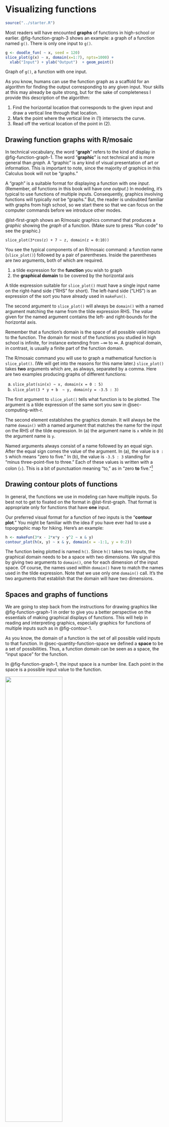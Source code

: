 # Visualizing functions {#sec-graphs-and-graphics}

```r
source("../starter.R")
```



Most readers will have encounted **graphs** of functions in high-school or earlier. @fig-function-graph-3 shows an example: a graph of a function named `g()`. There is only one input to `g()`.

::: {#fig-function-graph-3}
```r
g <- doodle_fun( ~ x, seed = 120)
slice_plot(g(x) ~ x, domain(x=1:7), npts=1000) + 
  xlab("Input") + ylab("Output")  + geom_point()
```

Graph of `g()`, a function with one input.
:::

As you know, humans can use the function graph as a scaffold for an algorithm for finding the output corresponding to any given input. Your skills at this may already be quite strong, but for the sake of completeness I provide this description of the algorithm:

1. Find the horizontal location that corresponds to the given input and draw a vertical line through that location.
2. Mark the point where the vertical line in (1) intersects the curve.
3. Read off the vertical location of the point in (2).

## Drawing function graphs with R/mosaic

In technical vocabulary, the word "**graph**" refers to the kind of display in @fig-function-graph-1. The word "**graphic**" is not technical and is more general than *graph*. A "graphic" is any kind of visual presentation of art or information. This is important to note, since the majority of graphics in this Calculus book will not be "graphs." 

A "graph" is a suitable format for displaying a function with one *input*. (Remember, *all* functions in this book will have one *output*.) In modeling, it's typical to use functions of multiple inputs. Consequently, graphics involving functions will typically *not* be "graphs." But, the reader is undoubted familiar with graphs from high school, so we start there so that we can focus on the computer commands before we introduce other modes.

@lst-first-graph shows an R/mosaic graphics command that produces a *graphic* showing the *graph* of a function. (Make sure to press "Run code" to see the graphic.)

::: {#lst-first-graph}
```webr-r
slice_plot(3*cos(z) + 7 ~ z, domain(z = 0:10))
```
:::

You see the typical components of an R/mosaic command: a function name (`slice_plot()`) followed by a pair of parentheses. Inside the parentheses are *two* arguments, both of which are required.

1. a tilde expression for the **function** you wish to graph
2. the **graphical domain** to be covered by the horizontal axis

A tilde expression suitable for `slice_plot()` must have a single input name on the right-hand side ("RHS" for short). The left-hand side ("LHS") is an expression of the sort you have already used in `makeFun()`.

The second argument to `slice_plot()` will always be `domain()` with a named argument matching the name from the tilde expression RHS. The *value* given for the named argument contains the left- and right-bounds for the horizontal axis.

Remember that a function's domain is the space of all possible valid inputs to the function. The domain for most of the functions you studied in high school is infinite, for instance extending from $-\infty$ to $\infty$. A graphical domain, in contrast, is usually a finite part of the function domain.

The R/mosaic command you will use to graph a mathematical function is `slice_plot()`. (We will get into the reasons for this name later.) `slice_plot()` takes **two** arguments which are, as always, separated by a comma. Here are two examples producing graphs of different functions:

a. `slice_plot(sin(x) ~ x, domain(x = 0 : 5)`
b. `slice_plot(3 * y + b  ~ y, domain(y = -3.5 : 3)`
    
The first argument to `slice_plot()` tells what function is to be plotted. The argument is a tilde expression of the same sort you saw in @sec-computing-with-r. 

The second element establishes the graphics domain. It will always be the name `domain()` with a named argument that matches the name for the input on the RHS of the tilde expression. In (a) the argument name is `x` while in (b) the argument name is `y`.

Named arguments always consist of a name followed by an equal sign. After the equal sign comes the value of the argument. In (a), the value is `0 : 5` which means "zero to five." In (b), the value is `-3.5 : 3` standing for "minus three-point-five to three." Each of these values is written with a colon (**`:`**). This is a bit of punctuation meaning "to," as in "zero **to** five."^[R experts should note that the colon has a different meaning within `domain()` than it does generally in R.]

## Drawing contour plots of functions {#sec-drawing-contour-plots}

In general, the functions we use in modeling can have multiple inputs. So best not to get to fixated on the format in @lst-first-graph. That format is appropriate only for functions that have **one** input.

Our preferred visual format for a function of *two* inputs is the "**contour plot**." You might be familiar with the idea if you have ever had to use a topographic map for hiking. Here's an example:

::: {#fig-contour-1}
```r
h <- makeFun(3*x - 2*x*y - y^2 ~ x & y)
contour_plot(h(x, y) ~ x & y, domain(x = -1:1, y = 0:2))
```

:::

The function being plotted is named `h()`. Since `h()` takes two inputs, the graphical domain needs to be a space with two dimensions. We signal this by giving two arguments to `domain()`, one for each dimension of the input space. Of course, the names used within `domain()` have to match the names used in the tilde expression. Note that we use only one `domain()` call. It's the two arguments that establish that the domain will have two dimensions.


## Spaces and graphs of functions

We are going to step back from the instructions for drawing graphics like @fig-function-graph-1 in order to give you a better perspective on the essentials of making graphical displays of functions. This will help in reading and interpreting graphics, especially graphics for functions of multiple inputs such as in @fig-contour-1.

As you know, the domain of a function is the set of all possible valid inputs to that function. In @sec-quantity-function-space we defined a **space** to be a set of possibilities. Thus, a function domain can be seen as a space, the "input space" for the function.

In @fig-function-graph-1, the input space is a number line. Each point in the space is a possible input value to the function.

::: {#fig-input-space}
![](www/Input-space.png){width="60%"}

The input space for the function graphed in @fig-function-graph-1.
:::

There is also an **output space** for a function, the set of all possible outputs. @fig-output-space shows a number line that is the output space for the function graphed in @fig-function-graph-1.

::: {#fig-output-space}
![](www/Output-space.png){width="50%"}
:::

The function itself tells us, for every point in the input space, what is the corresponding point in the output space. @fig-show-lines-function gives an example. The input and output spaces are shown as number lines, while the function is indicated by the thin colored lines.

```r
f <- doodle_fun(~ x, seed=104)
ff <- makeFun(f(x)/6 + 3~ x)
Mapping <- tibble(
  x = c(-4.8, -4,  -3.5, -2, -0.9, -0.4, -0.3, 0.3,  0.7, 0.9,  1.5, 2.3, 3.5,  5.6,  5.7, 6.0 ),
  hue = c("red", "green", "blue", "tan", "green", "purple", "orange", "red", "blue", "purple", "brown", "blue", "magenta", "purple", "red", "purple"),
  y = ff(x)
)

draw_axis <- function(P=NULL, range = c(0, 10), yup=0.02, ylabels = 0.4, x_offset = 0, y=0, color="blue", label="Input space", scale=1) {
  Pts <- tibble::tibble(
    x = seq(min(range), max(range), by=1 ),
    xshow = scale*x + x_offset,
    y = y,
    ytop = y + yup,
  )
  if (is.null(P)) P <- ggplot()
  
  P <- P + geom_line(data=Pts, aes(x=xshow, y = y), color=color) +
    geom_segment(
      data=Pts, 
      aes(x=xshow, xend=xshow, y = ytop, yend=y), 
      color=color) +
    geom_text(data=Pts, aes(x=xshow, y = ytop+yup/4, label=x), color=color, vjust=0, nudge_y = yup/4) +
    geom_text(aes(x=min(Pts$xshow), y=min(Pts$y) - 0.5*yup), 
              hjust=0, label=label, color=color)
  
  P
}
```




::: {#fig-show-lines-function}
```r
draw_axis(color="black", y=2, range=c(-7, 7), label="Input space") |> draw_axis(range=c(-1,6), y=1.5, yup=-0.05, x_offset=-1.2, scale=1.5, color="blue",
      label="Output space") + theme_void() + 
  geom_segment(data=Mapping, aes(x=x, xend=1.5*y+1.2, color=hue), y=2, yend=1.5) +
  scale_color_identity()
```

A function relates points from the input space to their corresponding location in output space.
:::

For example, the function displayed in @fig-show-lines-function translates an input value of -4 (see the [green line]{font-color="green"}) into an output value of 3.7.

The display in @fig-show-lines-function is very hard to interpret. Also, to avoid the display being filled up with colored ink, we can show only a few of the input/output pairs. 

A function graph (like @fig-function-graph-1) is much easier to read. But let's be clear about where the spaces are shown. In a function graph, the input space is shown horizontally and the output space is shown vertically as in @fig-both-spaces.

::: {#fig-both-spaces}
![](www/Both-axes.png)

A function graph shows the input space horizontally and the output space vertically.
:::

Now for every point in the input space the function specifies a corresponding point in the output space. We mark the correspondence with a dot. The horizontal coordinate tells us what is the input value. The vertical coordinate tells us what is the corresponding output value. To show the function as a whole---the output corresponding to every input---we would need a lot of dots! So many dots that they collectively give an appearance of a thin curve, the curve seen in @fig-function-graph-1.

::: {#fig-graph1}
```r


gf_point(y ~ x, data = Mapping, color=~ hue, linewidth=2, alpha=0.5) %>%
  gf_vline(xintercept=~ x, data = Mapping, color=~ hue, size=.1) %>%
  gf_hline(yintercept=~ y, data = Mapping, color=~ hue, size=.1) %>%
  slice_plot(ff(x) ~ x, bounds(x=-5:6.1), npts=500) %>%
  gf_labs(x="input", y="output") %>%
  gf_refine(scale_color_identity(), 
            scale_y_continuous(breaks=seq(0, 6, by=1), limits=c(0, 6.5)),
            scale_x_continuous(breaks=seq(-5, 6, by=1)))
```

The mapping from @fig-show-lines-function translated into the form of a graph. The input space is marked by the horizontal axis and the output space by the vertical axis. Each of the arrows in @fig-show-lines-function is represented by a point, whose x-coordinate is the position of the tail of the arrow in the input space and whose y-coordinate is the position of the head of the arrow in the output space. This is the ***graph*** of the function.
:::
## Input and output spaces

This background about spaces is important for understanding functions because, for functions with two or more inputs, the input space and the output space can be depicted in different ways. For example, in the contour plot of @fig-contour-1, the input space is the two-dimensional space in the plane of the display (that is, the paper or screen depending on how you are reading this). The output space for the contour plot is depicted using curves, colors, and labels. There is one curve for each output value. Only a handful of output values are shown, but you can get pretty close to estimating the output value even for inputs not on the curve.

The space of all possibilities (y, z, output) is three-dimensional, but very few of those possibilities are consistent with the function to be graphed. You can imagine our putting dots at all of those consistent-with-the-function points, or our drawing lots and lots of continuous curves through those dots, but the cloud of dots forms a ***surface***; a continuous cloud of points floating over the (y, z) input space.

@fig-first-surface displays this surface. Since the image is drawn on a two-dimensional screen, we have to use painters' techniques of perspective and shading. In the interactive version of the plot, you can move the viewpoint for the image which gives many people a more solid understanding of the surface.

Math textbooks---but not so much this one!---often display functions with two inputs using a three-dimensional space. This space is made by laying the two-dimensional input space on a table, and sticking the one-dimensional output space perpendicular to the table. Each point in the input space has a corresponding value in the output space which could, in principle, be marked with a dot. The whole set of dots, one for each value in the input space, appears as a **surface** floating over the table.

::: {#fig-first-surface}

```r
surface_plot(exp(-z)*sin(y) ~ y & z, bounds(y=-6:6, z=0:2))
```

A function `g(x, y) ~ x & y` drawn as a surface. The function output value, for any given $(x, y)$ pair, is the height of the surface above the $(x, y)$-plane.
:::

A variety of drawing techniques such as transparency, color, and interactive annotation are used to help us perceive a two-dimensional surface embedded in a three-dimensional space. (Place your cursor within the space delimited by the x, y, z axes to see the annotations.)  

Pretty as such surfaces are, a contour plot (@fig-first-surface-contour) provides a good view of the same function.

::: {#fig-first-surface-contour}

```r
contour_plot(exp(-z)*sin(y) ~ y & z, bounds(y=-6:6, z=0:2))
```

The function from @fig-first-surface shown in contour-plot format.
:::



## Why "slice_plot()"?

Saying "graph" for a display of $f(x)$ versus $x$ is correct and reasonable. But in *MOSAIC Calculus* we have another point to make.

Almost always, when mathematically modeling a real-world situation or phenomenon, we do not try to capture every nuance of every relationship that might exist in the real world. We leave some things out. Such simplifications make modeling problems easier to deal with and encourage us to identify the most important features of the most important relationships.




```r
#| label: fig-contour-pre-slice
#| fig-cap: "A hypothetical relationship among three quantities."
#| fig-cap-location: margin
f2 <- doodle_fun( ~ input_1 + input_2, seed=96)
contour_plot(f2(input_1, input_2) ~ input_1 + input_2,
                 domain(input_1=c(-5, 5), input_2 = c(0, 4)), fill_alpha=0.3,
             skip=0)
```





In this spirit, it is useful always to assume that our models are leaving something out and that a more complete model involves a function with more inputs than the present candidate. The present candidate model should be considered as a ***slice*** of a more complete model. Our slice leaves out one or more of the input quantities in a more complete model.

[As you become practiced reading contour plots, you might prefer to read this one as a hilltop (shaded yellow) side-by-side with a hollow or bowl (shaded purple), with green, almost level flanks at the left and right edges of the frame.]{.aside}

To illustrate this, suppose that the actual system involves relationships among three quantities, which we represent in the form of a function of two inputs, as shown in @fig-contour-pre-slice. (The third quantity in the relationship is the output of the function.)

The most common forms of ***slice*** involve constructing a simpler function that has one input but not the other. For example, our simpler function might ignore input 22. There are different ways of collapsing the function of two inputs into a function of one input. An especially useful way in calculus is to take the two-input function and set one of the inputs to a ***constant value***.

For instance, suppose we set input 22 to the constant value 1.5. This means that we can consider any value of input 1, but input 2 has been replaced by 1.5. In @fig-contour-slice1, we've marked in red the points in the contour plot that give the output of the simplified function. 

::: {#fig-contour-slice1}

```r
#| fig-subcap: "(a) Contour plot of a function with two inputs. The red path shows points in the input space where `input_2` is held constant at 1.5."
f2 <- doodle_fun( ~ input_1 + input_2, seed=96)
contour_plot(f2(input_1, input_2) ~ input_1 + input_2,
                 domain(input_1=c(-5, 5), input_2 = c(0, 4)),
             fill_alpha = 0.3,
             skip=0) %>%
  gf_hline(yintercept=~1.5, color="orange3", size=2) %>%
  gf_hline(yintercept=~1.5, color="red", size=1) 
```


```r
#| fig-subcap: "(b) Values of the function at the points along the red path in (a). Since there is effectively one input, the function can be presented as a *graph*."
slice_plot(f2(input_1, input_2=1.5) ~ input_1, 
                 domain(input_1=c(-5, 5)), color="red", npts=1000) +
  geom_point(color="red")
```

:::

Each point along the red line corresponds to a specific value of input #1. From the contours, we can read the output corresponding to each of those values of input #1. This relationship, output versus input #1 can be drawn as a mathematical graph (to the right of the contour plot). Study that graph until you can see how the rising and falling parts of the graph correspond to the contours being crossed by the red line.

Slices can be taken in any direction or even along a curved path! The blue line in @fig-one-c-three shows the slice constructed by letting input 2 vary and holding input 1 at the constant value 0.

::: {#fig-one-c-three layout-ncol=2}
```r
#| fig-subcap: "(a) The same function as shown in @fig-contour-slice1 but with a slicing path drawn by holding `input_1` at zero."
contour_plot(f2(input_1, input_2) ~ input_1 + input_2,
                 domain(input_1=c(-5, 5), input_2 = c(0, 4)),
             fill_alpha = 0.3,
             skip=0) %>%
  gf_vline(xintercept=0, color="dodgerblue", size=2) 
```

```r
#| fig-subcap: "(b) A graph of the value of the function along the blue slice. Note the violation of convention: The graph has been flipped on its side so that the input axis aligns with the direction of the slice."
slice_plot(f2(input_1 = 0 , input_2) ~ input_2,
           domain(input_2=c(0, 4)),
           npts = 1000,
           color = "dodgerblue") + geom_point(color="dodgerblue") +
  coord_flip()

```
:::



## Exercises





